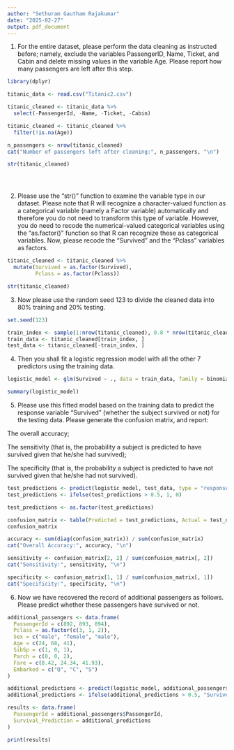 ---
author: "Sethuram Gautham Rajakumar"
date: "2025-02-27"
output: pdf_document
---

1)
For the entire dataset, please perform the data cleaning as instructed before; namely, exclude the variables PassengerID, Name, Ticket, and Cabin and delete missing values in the variable Age. Please report how many passengers are left after this step.

```{r }
library(dplyr)

titanic_data <- read.csv("Titanic2.csv")

titanic_cleaned <- titanic_data %>%
  select(-PassengerId, -Name, -Ticket, -Cabin)

titanic_cleaned <- titanic_cleaned %>%
  filter(!is.na(Age))

n_passengers <- nrow(titanic_cleaned)
cat("Number of passengers left after cleaning:", n_passengers, "\n")

str(titanic_cleaned)





```

2)
Please use the "str()" function to examine the variable type in our dataset. Please note that R will recognize a character-valued function as a categorical variable (namely a Factor variable) automatically and therefore you do not need to transform this type of variable. However, you do need to recode the numerical-valued categorical variables using the “as.factor()” function so that R can recognize these as categorical variables. Now, please recode the “Survived” and the “Pclass” variables as factors.

```{r}
titanic_cleaned <- titanic_cleaned %>%
  mutate(Survived = as.factor(Survived),
         Pclass = as.factor(Pclass))

str(titanic_cleaned)

```
3)
Now please use the random seed 123 to divide the cleaned data into 80% training and 20% testing.


```{r}

set.seed(123)

train_index <- sample(1:nrow(titanic_cleaned), 0.8 * nrow(titanic_cleaned))
train_data <- titanic_cleaned[train_index, ]
test_data <- titanic_cleaned[-train_index, ]

```

4)
Then you shall fit a logistic regression model with all the other 7 predictors using the training data.


```{r}

logistic_model <- glm(Survived ~ ., data = train_data, family = binomial)

summary(logistic_model)


```


5)
Please use this fitted model based on the training data to predict the response variable “Survived” (whether the subject survived or not) for the testing data. Please generate the confusion matrix, and report:

The overall accuracy;

The sensitivity (that is, the probability a subject is predicted to have survived given that he/she had survived);

The specificity (that is, the probability a subject is predicted to have not survived given that he/she had not survived).



```{r}
test_predictions <- predict(logistic_model, test_data, type = "response")
test_predictions <- ifelse(test_predictions > 0.5, 1, 0)

test_predictions <- as.factor(test_predictions)

confusion_matrix <- table(Predicted = test_predictions, Actual = test_data$Survived)
confusion_matrix

accuracy <- sum(diag(confusion_matrix)) / sum(confusion_matrix)
cat("Overall Accuracy:", accuracy, "\n")

sensitivity <- confusion_matrix[2, 2] / sum(confusion_matrix[, 2])
cat("Sensitivity:", sensitivity, "\n")

specificity <- confusion_matrix[1, 1] / sum(confusion_matrix[, 1])
cat("Specificity:", specificity, "\n")


```
6)
Now we have recovered the record of additional passengers as follows. Please predict whether these passengers have survived or not.


```{r}
additional_passengers <- data.frame(
  PassengerId = c(892, 893, 894),
  Pclass = as.factor(c(3, 1, 2)),
  Sex = c("male", "female", "male"),
  Age = c(24, 68, 41),
  SibSp = c(1, 0, 1),
  Parch = c(0, 0, 2),
  Fare = c(8.42, 24.34, 41.93),
  Embarked = c("Q", "C", "S")
)

additional_predictions <- predict(logistic_model, additional_passengers, type = "response")
additional_predictions <- ifelse(additional_predictions > 0.5, "Survived", "Not Survived")

results <- data.frame(
  PassengerId = additional_passengers$PassengerId,
  Survival_Prediction = additional_predictions
)

print(results)
```
